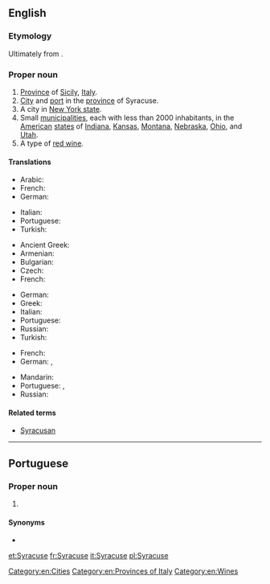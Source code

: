==English==
{{wikipedia}}

===Etymology===
Ultimately from {{etyl|grc|en}} {{term|Συρακοῦσαι||tr=Surakousai|lang=grc}}.

===Proper noun===
{{en-proper noun}}

# [[province|Province]] of [[Sicily]], [[Italy]].
# [[city|City]] and [[port]] in the [[province]] of Syracuse.
# A city in [[New York|New York state]].
# Small [[municipality|municipalities]], each with less than 2000 inhabitants, in the [[United States|American]] [[state]]s of [[Indiana]], [[Kansas]], [[Montana]], [[Nebraska]], [[Ohio]], and [[Utah]].
# A type of [[red wine]].

====Translations====
{{trans-top|province Sicily}}
* Arabic: {{t|ar|سرقوسة|f|tr=sirqusa|sc=Arab}}
* French: {{t+|fr|Syracuse}}
* German: {{t|de|Syrakus}}
{{trans-mid}}
* Italian: {{t+|it|Siracusa}}
* Portuguese: {{t|pt|Siracusa|f}}
* Turkish: {{t|tr|Siraküza}}
{{trans-bottom}}
{{trans-top|city and port in the province of Syracuse}}
* Ancient Greek: {{t|grc|Συρακοῦσαι|f-p|tr=Surakousai}}
* Armenian: {{t|hy|Սիրակուզա|tr=Sirakuza}}
* Bulgarian: {{t|bg|Сиракуза}}
* Czech: {{t|cs|Syrakusy|p}}
* French: {{t+|fr|Syracuse}}
{{trans-mid}}
* German: {{t|de|Syrakus}}
* Greek: {{t+|el|Συρακούσες|tr=Syrakouses}}
* Italian: {{t+|it|Siracusa}}
* Portuguese: {{t|pt|Siracusa|f}}
* Russian: {{t|ru|Сиракузы|p|tr=Sirakúzy}}
* Turkish: {{t|tr|Siraküza}}
{{trans-bottom}}
{{trans-top|city in New York state}}
* French: {{t+|fr|Syracuse}}
* German: {{t|de|Syracuse}}, {{t|de|Syrakus}}
{{trans-mid}}
* Mandarin: {{t|cmn|锡拉丘兹|sc=Hani}}
* Portuguese: {{t|pt|Siracusa|f}}, {{t|pt|Syracuse|f}}
* Russian: {{t|ru|Сиракьюс|tr=Sirak'jus}}
{{trans-bottom}}

====Related terms====
* [[Syracusan]]

[[Category:en:Cities]]
[[Category:en:Provinces of Italy]]
[[Category:en:Wines]]

----

==Portuguese==

===Proper noun===
{{pt-proper noun|f}}

# {{l|en|Syracuse}} {{gloss|city in New York state}}

====Synonyms====
* {{l|pt|Siracusa}}

[[et:Syracuse]]
[[fr:Syracuse]]
[[it:Syracuse]]
[[pl:Syracuse]]